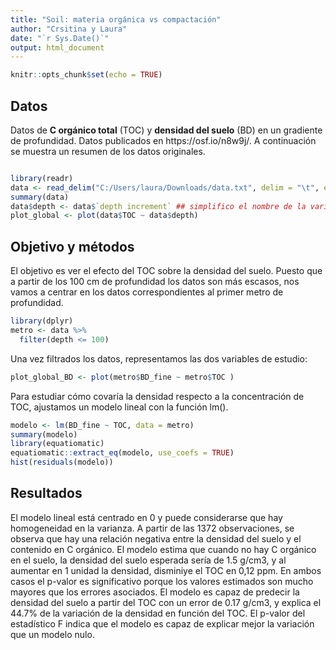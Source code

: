 ```yaml
---
title: "Soil: materia orgánica vs compactación"
author: "Crsitina y Laura"
date: "`r Sys.Date()`"
output: html_document
---
```


```r
knitr::opts_chunk$set(echo = TRUE)
```

## Datos

Datos de **C orgánico total** (TOC) y **densidad del suelo** (BD) en un gradiente de profundidad. Datos publicados en https://osf.io/n8w9j/. A continuación se muestra un resumen de los datos originales.

```r

```



```r
library(readr)
data <- read_delim("C:/Users/laura/Downloads/data.txt", delim = "\t", escape_double = FALSE, trim_ws = TRUE)
summary(data)
data$depth <- data$`depth increment` ## simplifico el nombre de la variable depth
plot_global <- plot(data$TOC ~ data$depth)
```

## Objetivo y métodos

El objetivo es ver el efecto del TOC sobre la densidad del suelo. Puesto que a partir de los 100 cm de profundidad los datos son más escasos, nos vamos a centrar en los datos correspondientes al primer metro de profundidad.

```r
library(dplyr)
metro <- data %>%
  filter(depth <= 100)

```

Una vez filtrados los datos, representamos las dos variables de estudio:
```r
plot_global_BD <- plot(metro$BD_fine ~ metro$TOC )

```
Para estudiar cómo covaría la densidad respecto a la concentración de TOC, ajustamos un modelo lineal con la función lm().

```r
modelo <- lm(BD_fine ~ TOC, data = metro)
summary(modelo)
library(equatiomatic)
equatiomatic::extract_eq(modelo, use_coefs = TRUE)
hist(residuals(modelo))
```
## Resultados
El modelo lineal está centrado en 0 y puede considerarse que hay homogeneidad en la varianza. A partir de las 1372 observaciones, se observa que hay una relación negativa entre la densidad del suelo y el contenido en C orgánico. El modelo estima que cuando no hay C orgánico en el suelo, la densidad del suelo esperada sería de 1.5 g/cm3, y al aumentar en 1 unidad la densidad, disminiye el TOC en 0,12 ppm. En ambos casos el p-valor es significativo porque los valores estimados son mucho mayores que los errores asociados.
El modelo es capaz de predecir la densidad del suelo a partir del TOC con un error de 0.17 g/cm3, y explica el 44.7% de la variación de la densidad en función del TOC.
El p-valor del estadístico F indica que el modelo es capaz de explicar mejor la variación que un modelo nulo.

